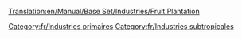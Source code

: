 [[Translation:en/Manual/Base Set/Industries/Fruit Plantation]]

{{fr/Industries|image=en/Fruitplantation.png
|nom=Plantation fruitière
|climats=[[fr/Manual/Climat#subtropical|Subtropical]].
|accepte=Rien
|produit=[[fr/Manual/Base Set/Cargos/Fruits|Fruits]].
|notes=Absent des autres [[fr/Manual/Climat|climats]].
}}

[[Category:fr/Industries primaires]]
[[Category:fr/Industries subtropicales]]